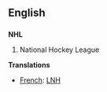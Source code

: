 ==English==
==={{initialism}}===
'''NHL'''

#National Hockey League

'''Translations'''

*[[French]]: [[LNH]]